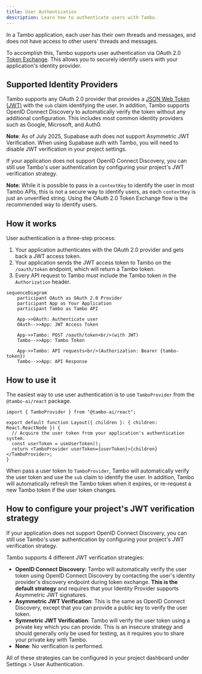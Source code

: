 ```yaml
---
title: User Authentication
description: Learn how to authenticate users with Tambo.
---
```


In a Tambo application, each user has their own threads and messages,
and does not have access to other users' threads and messages.

To accomplish this, Tambo supports user authentication via OAuth 2.0 [Token
Exchange](https://datatracker.ietf.org/doc/html/rfc8693). This allows you to
securely identify users with your application's identity provider.

## Supported Identity Providers

Tambo supports any OAuth 2.0 provider that provides a [JSON Web Token
(JWT)](https://datatracker.ietf.org/doc/html/rfc7519) with the `sub` claim
identifying the user. In addition, Tambo supports OpenID Connect Discovery to
automatically verify the token without any additional configuration. This
includes most common identity providers such as Google, Microsoft, and Auth0.

**Note**: As of July 2025, Supabase auth does not support Asymmetric JWT
Verification. When using Supabase auth with Tambo, you will need to disable JWT
verification in your project settings.

If your application does not support OpenID Connect Discovery, you can still
use Tambo's user authentication by configuring your project's JWT verification
strategy.

**Note**: While it is possible to pass in a `contextKey` to identify the user in
most Tambo APIs, this is not a secure way to identify users, as each `contextKey`
is just an unverified string. Using the OAuth 2.0 Token Exchange flow is the
recommended way to identify users.

## How it works

User authentication is a three-step process:

1. Your application authenticates with the OAuth 2.0 provider and gets back a JWT access token.
2. Your application sends the JWT access token to Tambo on the `/oauth/token`
   endpoint, which will return a Tambo token.
3. Every API request to Tambo must include the Tambo token in the `Authorization` header.

```mermaid
sequenceDiagram
    participant OAuth as OAuth 2.0 Provider
    participant App as Your Application
    participant Tambo as Tambo API

    App->>OAuth: Authenticate user
    OAuth-->>App: JWT Access Token

    App->>Tambo: POST /oauth/token<br/>(with JWT)
    Tambo-->>App: Tambo Token

    App->>Tambo: API requests<br/>(Authorization: Bearer {tambo-token})
    Tambo-->>App: API Response
```

## How to use it

The easiest way to use user authentication is to use `TamboProvider` from the `@tambo-ai/react` package.

```tsx title="layout.tsx"
import { TamboProvider } from "@tambo-ai/react";

export default function Layout({ children }: { children: React.ReactNode }) {
  // Acquire the user token from your application's authentication system.
  const userToken = useUserToken();
  return <TamboProvider userToken={userToken}>{children}</TamboProvider>;
}
```

When pass a user token to `TamboProvider`, Tambo will automatically verify the user token and
use the `sub` claim to identify the user. In addition, Tambo will automatically
refresh the Tambo token when it expires, or re-request a new Tambo token if the
user token changes.

## How to configure your project's JWT verification strategy

If your application does not support OpenID Connect Discovery, you can still
use Tambo's user authentication by configuring your project's JWT verification
strategy.

Tambo supports 4 different JWT verification strategies:

- **OpenID Connect Discovery**: Tambo will automatically verify the user token
  using OpenID Connect Discovery by contacting the user's identity provider's
  discovery endpoint during token exchange. **This is the default strategy** and
  requires that your Identity Provider supports Asymmetric JWT signatures.
- **Asymmetric JWT Verification**: This is the same as OpenID Connect Discovery, except that you can provide
  a public key to verify the user token.
- **Symmetric JWT Verification**: Tambo will verify the user token using a
  private key which you can provide. This is an insecure strategy and should
  generally only be used for testing, as it requires you to share your private
  key with Tambo.
- **None**: No verification is performed.

All of these strategies can be configured in your project dashboard under
Settings > User Authentication.

